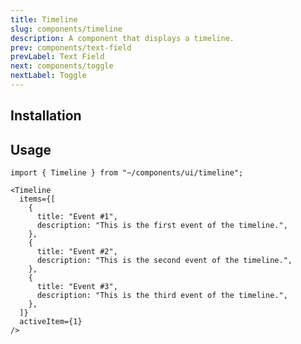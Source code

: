 ```yaml
---
title: Timeline
slug: components/timeline
description: A component that displays a timeline.
prev: components/text-field
prevLabel: Text Field
next: components/toggle
nextLabel: Toggle
---
```



<PreviewTabs demoCode={TimelineDemoCode}>
  <TimelineDemo client:only="solid-js" />
</PreviewTabs>

## Installation

<InstallationTabs name="timeline" code={TimelineCode} />

## Usage

```tsx
import { Timeline } from "~/components/ui/timeline";
```

```tsx
<Timeline
  items={[
    {
      title: "Event #1",
      description: "This is the first event of the timeline.",
    },
    {
      title: "Event #2",
      description: "This is the second event of the timeline.",
    },
    {
      title: "Event #3",
      description: "This is the third event of the timeline.",
    },
  ]}
  activeItem={1}
/>
```

